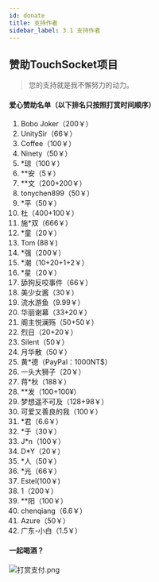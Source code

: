 ```yaml
---
id: donate
title: 支持作者
sidebar_label: 3.1 支持作者
---
```


## 赞助TouchSocket项目
> 您的支持就是我不懈努力的动力。


#### 爱心赞助名单（以下排名只按照打赏时间顺序）

1. Bobo Joker（200￥）
2. UnitySir（66￥）
3. Coffee（100￥）
4. Ninety（50￥）
5. *琼（100￥）
6. **安（5￥）
7. **文（200+200￥）
8. tonychen899（50￥）
9. *平（50￥）
10. 杜（400+100￥）
11. 施*双（666￥）
12. *童（20￥）
13. Tom (88￥)
14. *强（200￥）
15. *潮（10+20+1+2￥）
16. *星（20￥）
17. 舔狗反咬事件（66￥）
18. 美少女酱（30￥）
19. 流水游鱼（9.99￥）
20. 华丽谢幕（33+20￥）
21. 阁主悦澜殇（50+50￥）
22. 烈日（20+20￥）
23. Silent（50￥）
24. 月华散（50￥）
25. 黄*德（PayPal：1000NT$）
26. 一头大狮子（20￥）
27. 蒋*秋（188￥）
28. **发（100+100¥）
29. 梦想遥不可及（128+98￥）
30. 可爱又善良的我（100￥）
31. *君（6.6￥）
32. *于（30￥）
33. J*n（100￥）
34. D*Y（20￥）
35. *人（50￥）
36. *光（66￥）
37. Estel(100￥)
38. 1（200￥）
39. **阳（100￥）
40. chenqiang（6.6￥）
41. Azure（50￥）
42. 广东-小白（1.5￥）

#### 一起喝酒？

![打赏支付.png](https://cdn.nlark.com/yuque/0/2022/png/25438888/1666451345515-8a317913-42c9-487e-934c-4ada442d6c4b.png#averageHue=%233dad55&clientId=ub07a3753-cfc7-4&crop=0&crop=0&crop=1&crop=1&from=paste&height=517&id=u3607da36&margin=%5Bobject%20Object%5D&name=%E6%89%93%E8%B5%8F%E6%94%AF%E4%BB%98.png&originHeight=630&originWidth=850&originalType=binary&ratio=1&rotation=0&showTitle=false&size=280277&status=done&style=stroke&taskId=u2f1ddcc8-1341-4c4b-abe1-36990130856&title=&width=698)


